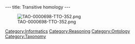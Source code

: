 ---
title: Transitive homology
---

[[Image:TAO-0000698-TTO-352.png]]

[[Category:Informatics]]
[[Category:Reasoning]]
[[Category:Ontology]]
[[Category:Taxonomy]]